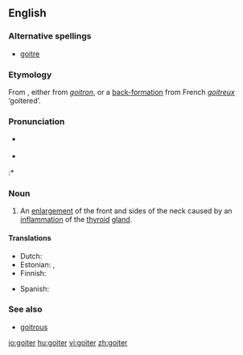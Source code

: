 ==English==

===Alternative spellings===
* [[goitre]]

===Etymology===
From {{F.}}, either from {{OF.}} ''[[goitron]]'', or a [[appendix:Glossary#back-formation|back-formation]] from French ''[[goitreux]]'' ‘goitered’.

===Pronunciation===
* {{a|UK}} {{IPA|/'gɔɪtə/}}
* {{a|US}} {{IPA|/'gɔɪtɚ/}}
:* {{rhymes|ɔɪtə(r)}}

===Noun===
{{en-noun}}

# An [[enlargement]] of the front and sides of the neck caused by an [[inflammation]] of the [[thyroid]] [[gland]].

====Translations====
{{trans-top|enlargement of the front and sides of the neck}}
* Dutch: {{t-|nl|bof|m|f}}
* Estonian: {{t|et|hõõtsik}}, {{t|et|struuma}}
* Finnish: {{t-|fi|struuma}}
{{trans-mid}}
* Spanish: {{t-|es|bocio|m}}
{{trans-bottom}}

===See also===
* [[goitrous]]

[[io:goiter]]
[[hu:goiter]]
[[vi:goiter]]
[[zh:goiter]]